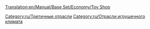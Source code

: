 [[Translation:en/Manual/Base Set/Economy/Toy Shop]]

{{ru/Промышленность| Изображение=ToyShop.png
| имя=Магазин игрушек
| Климат=[[ru/Игрушечный|Игрушечный]]
| Принимает=[[ru/Manual/Base Set/Economy/Игрушки|Игрушки]]
| Производит=ничего
| Примечания=Не представлен в других [[ru/Manual/Климат|климатах]].
}}

{{ru/Navbox Промышленность}}

[[Category:ru/Третичные отрасли]]
[[Category:ru/Отрасли игрушечного климата]]